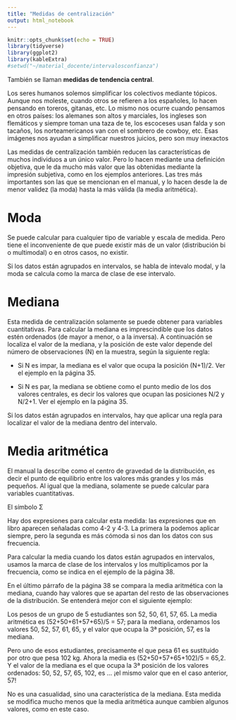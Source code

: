 ```yaml
---
title: "Medidas de centralización"
output: html_notebook
---
```


```r
knitr::opts_chunk$set(echo = TRUE)
library(tidyverse)
library(ggplot2)
library(kableExtra)
#setwd("~/material_docente/intervalosconfianza")
```

También se llaman **medidas de tendencia central**.

Los seres humanos solemos simplificar los colectivos mediante tópicos. Aunque nos moleste, cuando otros se refieren a los españoles, lo hacen pensando en toreros, gitanas, etc. Lo mismo nos ocurre cuando pensamos en otros países: los alemanes son altos y marciales, los ingleses son flemáticos y siempre toman una taza de te, los escoceses usan falda y son tacaños, los norteamericanos van con el sombrero de cowboy, etc. Esas imágenes nos ayudan a simplificar nuestros juicios, pero son muy inexactos

Las medidas de centralización también reducen las características de muchos individuos a un único valor. Pero lo hacen mediante una definición objetiva, que le da mucho más valor que las obtenidas mediante la impresión subjetiva, como en los ejemplos anteriores. Las tres más importantes son las que se mencionan en el manual, y lo hacen desde la de menor validez (la moda) hasta la más válida (la media aritmética).

# Moda

Se puede calcular para cualquier tipo de variable y escala de medida. Pero tiene el inconveniente de que puede existir más de un valor (distribución bi o multimodal) o en otros casos, no existir.

Si los datos están agrupados en intervalos, se habla de intevalo modal, y la moda se calcula como la marca de clase de ese intervalo.

# Mediana  
Esta medida de centralización solamente se puede obtener para variables cuantitativas. Para calcular la mediana es imprescindible que los datos estén ordenados (de mayor a menor, o a la inversa). A continuación se localiza el valor de la mediana, y la posición de este valor depende del número de observaciones (N) en la muestra, según la siguiente regla:

- Si N es impar, la mediana es el valor que ocupa la posición (N+1)/2. Ver el ejemplo en la página 35.

- Si N es par, la mediana se obtiene como el punto medio de los dos valores centrales, es decir los valores que ocupan las posiciones N/2 y N/2+1. Ver el ejemplo en la página 35.

Si los datos están agrupados en intervalos, hay que aplicar una regla para localizar el valor de la mediana dentro del intervalo.

# Media aritmética
El manual la describe como el centro de gravedad de la distribución, es decir el punto de equilibrio entre los valores más grandes y los más pequeños. Al igual que la mediana, solamente se puede calcular para variables cuantitativas.

El símbolo Σ

Hay dos expresiones para calcular esta medida: las expresiones que en libro aparecen señaladas como 4-2 y 4-3. La primera la podemos aplicar siempre, pero la segunda es más cómoda si nos dan los datos con sus frecuencia.

Para calcular la media cuando los datos están agrupados en intervalos, usamos la marca de clase de los intervalos y los multiplicamos por la frecuencia, como se indica en el ejemplo de la página 38.

En el último párrafo de la página 38 se compara la media aritmética con la mediana, cuando hay valores que se apartan del resto de las observaciones de la distribución. Se entenderá mejor con el siguiente ejemplo:

Los pesos de un grupo de 5 estudiantes son 52, 50, 61, 57, 65. La media aritmética es (52+50+61+57+65)/5 = 57; para la mediana, ordenamos los valores 50, 52, 57, 61, 65, y el valor que ocupa la 3ª posición, 57, es la mediana.

Pero uno de esos estudiantes, precisamente el que pesa 61 es sustituido por otro que pesa 102 kg. Ahora la media es (52+50+57+65+102)/5 = 65,2. Y el valor de la mediana es el que ocupa la 3ª posición de los valores ordenados: 50, 52, 57, 65, 102, es ... ¡el mismo valor que en el caso anterior, 57!

No es una casualidad, sino una característica de la mediana. Esta medida se modifica mucho menos que la media aritmética aunque cambien algunos valores, como en este caso.

